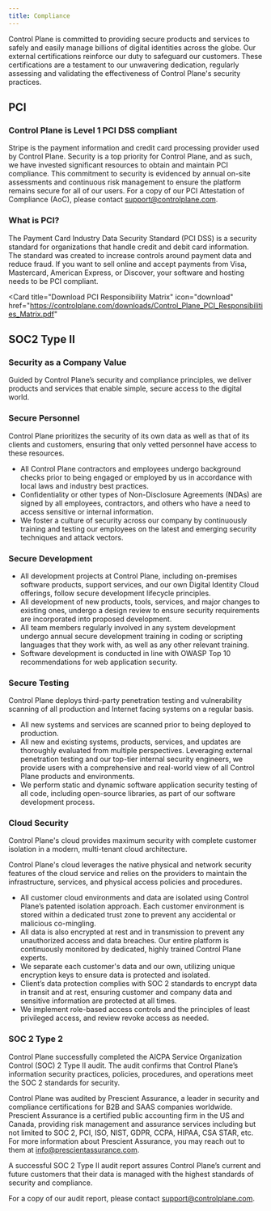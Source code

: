 ```yaml
---
title: Compliance
---
```


Control Plane is committed to providing secure products and services
to safely and easily manage billions of digital identities across the globe. Our
external certifications reinforce our duty to safeguard our customers. These certifications
are a testament to our unwavering dedication, regularly assessing and validating
the effectiveness of Control Plane's security practices.

## PCI

### Control Plane is Level 1 PCI DSS compliant

Stripe is the payment information and credit card processing provider used by Control Plane.
Security is a top priority for Control Plane, and as such, we have invested significant resources to obtain and
maintain PCI compliance. This commitment to security is evidenced by annual on-site assessments and continuous risk
management to ensure the platform remains secure for all of our users. For a copy of our PCI Attestation of Compliance (AoC),
please contact [support@controlplane.com](mailto:support@controlplane.com).

### What is PCI?

The Payment Card Industry Data Security Standard (PCI DSS) is a security standard for organizations
that handle credit and debit card information. The standard was created to increase controls around payment data and reduce fraud. If you want to sell
online and accept payments from Visa, Mastercard, American Express, or Discover, your software and hosting needs to be PCI compliant.

<Card
  title="Download PCI Responsibility Matrix"
  icon="download"
  href="https://controlplane.com/downloads/Control_Plane_PCI_Responsibilities_Matrix.pdf"
></Card>

## SOC2 Type II

### Security as a Company Value

Guided by Control Plane’s security and compliance principles, we deliver products and services that enable simple, secure access to the digital world.

### Secure Personnel

Control Plane prioritizes the security of its own data as well as that of its clients and customers, ensuring that only vetted personnel have access to these resources.

- All Control Plane contractors and employees undergo background checks prior to being engaged or employed by us in accordance with local laws and industry best practices.
- Confidentiality or other types of Non-Disclosure Agreements (NDAs) are signed by all employees, contractors, and others who have a need to access sensitive or internal information.
- We foster a culture of security across our company by continuously training and testing our employees on the latest and emerging security techniques and attack vectors.

### Secure Development

- All development projects at Control Plane, including on-premises software products, support services, and our own Digital Identity Cloud offerings, follow secure development lifecycle principles.
- All development of new products, tools, services, and major changes to existing ones, undergo a design review to ensure security requirements are incorporated into proposed development.
- All team members regularly involved in any system development undergo annual secure development training in coding or scripting languages that they work with, as well as any other relevant training.
- Software development is conducted in line with OWASP Top 10 recommendations for web application security.

### Secure Testing

Control Plane deploys third-party penetration testing and vulnerability scanning of all production and Internet facing systems on a regular basis.

- All new systems and services are scanned prior to being deployed to production.
- All new and existing systems, products, services, and updates are thoroughly evaluated from multiple perspectives. Leveraging external penetration testing and our top-tier internal security engineers, we provide users with a comprehensive and real-world view of all Control Plane products and environments.
- We perform static and dynamic software application security testing of all code, including open-source libraries, as part of our software development process.

### Cloud Security

Control Plane's cloud provides maximum security with complete customer isolation in a modern, multi-tenant cloud architecture.

Control Plane's cloud leverages the native physical and network security features of the cloud service and relies on the providers to maintain the infrastructure, services, and physical access policies and procedures.

- All customer cloud environments and data are isolated using Control Plane’s patented isolation approach. Each customer environment is stored within a dedicated trust zone to prevent any accidental or malicious co-mingling.
- All data is also encrypted at rest and in transmission to prevent any unauthorized access and data breaches. Our entire platform is continuously monitored by dedicated, highly trained Control Plane experts.
- We separate each customer's data and our own, utilizing unique encryption keys to ensure data is protected and isolated.
- Client’s data protection complies with SOC 2 standards to encrypt data in transit and at rest, ensuring customer and company data and sensitive information are protected at all times.
- We implement role-based access controls and the principles of least privileged access, and review revoke access as needed.

### SOC 2 Type 2

Control Plane successfully completed the AICPA Service Organization Control (SOC) 2 Type II audit. The audit confirms that Control Plane’s information security practices, policies, procedures, and operations meet the SOC 2 standards for security.

Control Plane was audited by Prescient Assurance, a leader in security and compliance certifications for B2B and SAAS companies worldwide. Prescient Assurance is a certified public accounting firm in the US and Canada, providing risk management and assurance services including but not limited to SOC 2, PCI, ISO, NIST, GDPR, CCPA, HIPAA, CSA STAR, etc. For more information about Prescient Assurance, you may reach out to them at [info@prescientassurance.com](mailto:info@prescientassurance.com).

A successful SOC 2 Type II audit report assures Control Plane’s current and future customers that their data is managed with the highest standards of security and compliance.

For a copy of our audit report, please contact [support@controlplane.com](mailto:support@controlplane.com).
